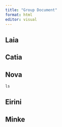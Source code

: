 ```yaml
---
title: "Group Document"
format: html
editor: visual
---
```


## Laia

## Catia

## Nova

```r
ls
```

## Eirini

## Minke

```r

```

```r

```

